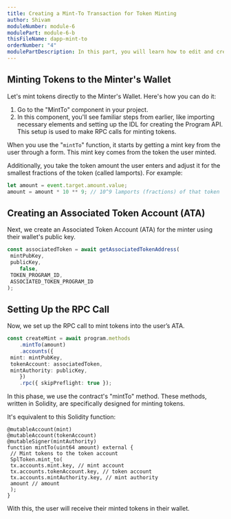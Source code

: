 ```yaml
---
title: Creating a Mint-To Transaction for Token Minting
author: Shivam
moduleNumber: module-6
modulePart: module-6-b
thisFileName: dapp-mint-to
orderNumber: "4"
modulePartDescription: In this part, you will learn how to edit and create components for minting tokens directly to the minter's wallet on the frontend side of your DApp.
---
```


## Minting Tokens to the Minter's Wallet

Let's mint tokens directly to the Minter's Wallet. Here's how you can do it:

1. Go to the "MintTo" component in your project.
2. In this component, you'll see familiar steps from earlier, like importing necessary elements and setting up the IDL for creating the Program API. This setup is used to make RPC calls for minting tokens.

When you use the "`mintTo`" function, it starts by getting a mint key from the user through a form. This mint key comes from the token the user minted.

Additionally, you take the token amount the user enters and adjust it for the smallest fractions of the token (called lamports). For example:

```typescript
let amount = event.target.amount.value;
amount = amount * 10 ** 9; // 10^9 lamports (fractions) of that token
```

## Creating an Associated Token Account (ATA)

Next, we create an Associated Token Account (ATA) for the minter using their wallet's public key.

```typescript
const associatedToken = await getAssociatedTokenAddress(
 mintPubKey,
 publicKey,
    false,
 TOKEN_PROGRAM_ID,
 ASSOCIATED_TOKEN_PROGRAM_ID
);
```

## Setting Up the RPC Call

Now, we set up the RPC call to mint tokens into the user’s ATA.

```typescript
const createMint = await program.methods
    .mintTo(amount)
    .accounts({
 mint: mintPubKey,
 tokenAccount: associatedToken,
 mintAuthority: publicKey,
    })
    .rpc({ skipPreflight: true });
```

In this phase, we use the contract's "mintTo" method. These methods, written in Solidity, are specifically designed for minting tokens.

It's equivalent to this Solidity function:

```solidity
@mutableAccount(mint)
@mutableAccount(tokenAccount)
@mutableSigner(mintAuthority)
function mintTo(uint64 amount) external {
 // Mint tokens to the token account
 SplToken.mint_to(
 tx.accounts.mint.key, // mint account
 tx.accounts.tokenAccount.key, // token account
 tx.accounts.mintAuthority.key, // mint authority
 amount // amount
 );
}
```

With this, the user will receive their minted tokens in their wallet.